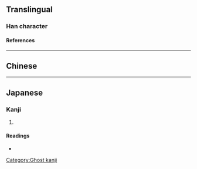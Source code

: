 {{also|烋}}
{{character info/new}}
==Translingual==

===Han character===
{{Han char|rn=61|rad=心|as=06|sn=10|four=|canj=ODP,XODP|ids=⿱休心}}

====References====
{{Han ref|kx=0386.161|hdz=42291.021|uh=6077}}

----

==Chinese==
{{zh-see|恘|v}}

----

==Japanese==

===Kanji===
{{ja-kanji|grade=|rs=心06}}

# {{rfdef|ja|sort=心06}}

====Readings====
* {{ja-readings
|goon=く
|kanon=きゅう
|kun=}}

[[Category:Ghost kanji]]